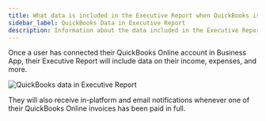 ```yaml
---
title: What data is included in the Executive Report when QuickBooks is connected?
sidebar_label: QuickBooks Data in Executive Report
description: Information about the data included in the Executive Report when QuickBooks is connected
---
```


Once a user has connected their QuickBooks Online account in Business App, their Executive Report will include data on their income, expenses, and more.

![QuickBooks data in Executive Report](/img/business-app-executive-report/quickbooks-executive-report.jpg)

They will also receive in-platform and email notifications whenever one of their QuickBooks Online invoices has been paid in full.